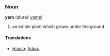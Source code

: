 ===Noun===
'''yam''' (plural: [[yams]])

# an edible plant which grows under the ground.

====Translations====
*[[Hausa]]: [[Aduru]]